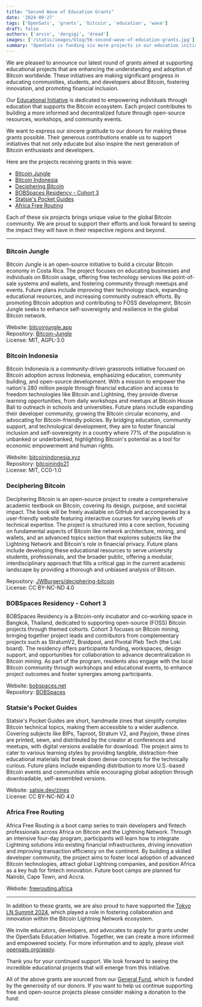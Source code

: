 ```yaml
---
title: "Second Wave of Education Grants"
date: '2024-09-27'
tags: ['OpenSats', 'grants', 'bitcoin', 'education', 'wave']
draft: false
authors: ['arvin', 'dergigi', 'dread']
images: ['/static/images/blog/56-second-wave-of-education-grants.jpg']
summary: "OpenSats is funding six more projects in our education initiative."
---
```


We are pleased to announce our latest round of grants aimed at supporting
educational projects that are enhancing the understanding and adoption of
Bitcoin worldwide. These initiatives are making significant progress in
educating communities, students, and developers about Bitcoin, fostering
innovation, and promoting financial inclusion.

Our [Educational Initiative](/blog/announcing-the-opensats-education-initiative)
is dedicated to empowering individuals through education that supports the
Bitcoin ecosystem. Each project contributes to building a more informed and
decentralized future through open-source resources, workshops, and community
events.

We want to express our sincere gratitude to our donors for making these grants
possible. Their generous contributions enable us to support initiatives that not
only educate but also inspire the next generation of Bitcoin enthusiasts and
developers.

Here are the projects receiving grants in this wave:

- [Bitcoin Jungle](#bitcoin-jungle)
- [Bitcoin Indonesia](#bitcoin-indonesia)
- [Deciphering Bitcoin](#deciphering-bitcoin)
- [BOBSpaces Residency - Cohort 3](#bobspaces-residency---cohort-3)
- [Statsie's Pocket Guides](#statsies-pocket-guides)
- [Africa Free Routing](#africa-free-routing)

Each of these six projects brings unique value to the global Bitcoin community.
We are proud to support their efforts and look forward to seeing the impact they
will have in their respective regions and beyond.

<center>
    <DonateToGeneralFundButton/>
</center>

---

### Bitcoin Jungle

Bitcoin Jungle is an open-source initiative to build a circular Bitcoin economy
in Costa Rica. The project focuses on educating businesses and individuals on
Bitcoin usage, offering free technology services like point-of-sale systems and
wallets, and fostering community through meetups and events. Future plans
include improving their technology stack, expanding educational resources, and
increasing community outreach efforts. By promoting Bitcoin adoption and
contributing to FOSS development, Bitcoin Jungle seeks to enhance
self-sovereignty and resilience in the global Bitcoin network.

Website: [bitcoinjungle.app](https://www.bitcoinjungle.app/)  
Repository: [Bitcoin-Jungle](https://github.com/Bitcoin-Jungle)  
License: MIT, AGPL-3.0

### Bitcoin Indonesia

Bitcoin Indonesia is a community-driven grassroots initiative focused on Bitcoin
adoption across Indonesia, emphasizing education, community building, and
open-source development. With a mission to empower the nation's 280 million
people through financial education and access to freedom technologies like
Bitcoin and Lightning, they provide diverse learning opportunities, from daily
workshops and meetups at Bitcoin House Bali to outreach in schools and
universities. Future plans include expanding their developer community, growing
the Bitcoin circular economy, and advocating for Bitcoin-friendly policies. By
bridging education, community support, and technological development, they aim
to foster financial inclusion and self-sovereignty in a country where 77% of the
population is unbanked or underbanked, highlighting Bitcoin's potential as a
tool for economic empowerment and human rights.

Website: [bitcoinindonesia.xyz](https://bitcoinindonesia.xyz/)  
Repository: [bitcoinindo21](https://github.com/bitcoinindo21)  
License: MIT, CC0-1.0

### Deciphering Bitcoin

Deciphering Bitcoin is an open-source project to create a comprehensive academic
textbook on Bitcoin, covering its design, purpose, and societal impact. The book
will be freely available on GitHub and accompanied by a user-friendly website
featuring interactive courses for varying levels of technical expertise. The
project is structured into a core section, focusing on fundamental aspects of
Bitcoin like network architecture, mining, and wallets, and an advanced topics
section that explores subjects like the Lightning Network and Bitcoin's role in
financial privacy. Future plans include developing these educational resources
to serve university students, professionals, and the broader public, offering a
modular, interdisciplinary approach that fills a critical gap in the current
academic landscape by providing a thorough and unbiased analysis of Bitcoin.

Repository:
[JWBurgers/deciphering-bitcoin](https://github.com/JWBurgers/deciphering-bitcoin)  
License: CC BY-NC-ND 4.0

### BOBSpaces Residency - Cohort 3

BOBSpaces Residency is a Bitcoin-only incubator and co-working space in Bangkok,
Thailand, dedicated to supporting open-source (FOSS) Bitcoin projects through
themed cohorts. Cohort 3 focuses on Bitcoin mining, bringing together project
leads and contributors from complementary projects such as StratumV2, Braidpool,
and Pivotal Pleb Tech (the Loki board). The residency offers participants
funding, workspaces, design support, and opportunities for collaboration to
advance decentralization in Bitcoin mining. As part of the program, residents
also engage with the local Bitcoin community through workshops and educational
events, to enhance project outcomes and foster synergies among participants.

Website: [bobspaces.net](https://www.bobspaces.net/)  
Repository: [BOBSpaces](https://github.com/BOBSpaces)

### Statsie's Pocket Guides

Statsie's Pocket Guides are short, handmade zines that simplify complex Bitcoin
technical topics, making them accessible to a wider audience. Covering subjects
like BIPs, Taproot, Stratum V2, and Payjoin, these zines are printed, sewn, and
distributed by the creator at conferences and meetups, with digital versions
available for download. The project aims to cater to various learning styles by
providing tangible, distraction-free educational materials that break down dense
concepts for the technically curious. Future plans include expanding
distribution to more U.S.-based Bitcoin events and communities while encouraging
global adoption through downloadable, self-assembled versions.

Website: [satsie.dev/zines](https://satsie.dev/zines/)  
License: CC BY-NC-ND 4.0

### Africa Free Routing

Africa Free Routing is a boot camp series to train developers and fintech
professionals across Africa on Bitcoin and the Lightning Network. Through an
intensive four-day program, participants will learn how to integrate Lightning
solutions into existing financial infrastructures, driving innovation and
improving transaction efficiency on the continent. By building a skilled
developer community, the project aims to foster local adoption of advanced
Bitcoin technologies, attract global Lightning companies, and position Africa as
a key hub for fintech innovation. Future boot camps are planned for Nairobi,
Cape Town, and Accra.

Website: [freerouting.africa](https://freerouting.africa/)

---

In addition to these grants, we are also proud to have supported the [Tokyo LN
Summit 2024](https://bitcoinconference.tokyo/), which played a role in fostering
collaboration and innovation within the Bitcoin Lightning Network ecosystem.

We invite educators, developers, and advocates to apply for grants under the
OpenSats Education Initiative. Together, we can create a more informed and
empowered society. For more information and to apply, please visit
[opensats.org/apply](/apply).

Thank you for your continued support. We look forward to seeing the incredible
educational projects that will emerge from this initiative.

All of the above grants are sourced from our [General Fund](/funds/general),
which is funded by the generosity of our donors. If you want to help us continue
supporting free and open-source projects please consider making a donation to
the fund:

<center>
    <DonateToGeneralFundButton/>
</center>

